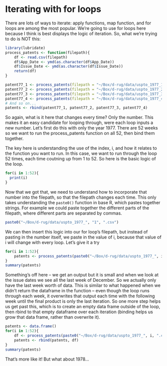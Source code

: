 # Iterating with for loops {-}

There are lots of ways to iterate: apply functions, map function, and for loops are among the most popular. We're going to use for loops here because I think is best displays the logic of iteration. So, what we're trying to do is NOT this:

```r
library(lubridate)
process_patents <- function(filepath){
    df <- read.csv(filepath)
    df$App_Date <- ymd(as.character(df$App_Date))
    df$Issue_Date <- ymd(as.character(df$Issue_Date))
    return(df)
}
```

```r
patent77_1 <- process_patents(filepath = "~/Box/d-rug/data/uspto_1977_1.csv")
patent77_2 <- process_patents(filepath = "~/Box/d-rug/data/uspto_1977_2.csv")
patent77_3 <- process_patents(filepath = "~/Box/d-rug/data/uspto_1977_3.csv")
patent77_4 <- process_patents(filepath = "~/Box/d-rug/data/uspto_1977_4.csv")
# And so on...
patents <- rbind(patent77_1, patent77_2, patent77_3, patent77_4)
```

So again, what is it here that changes every time? Only the number. This makes it an easy candidate for looping through, were each loop inputs a new number. Let's first do this with only the year 1977. There are 52 weeks so we want to run the process_patents function on all 52, then bind them together.

The key here is understanding the use of the index, i, and how it relates to the function you want to run. In this case, we want to run through the loop 52 times, each time coutning up from 1 to 52. So here is the basic logic of the loop.

```r
for(i in 1:52){
  print(i)
}
```

Now that we got that, we need to understand how to incorporate that number into the filepath, so that the filepath changes each time. This only takes understanding the `paste0()` function in base R, which pastes together strings. For example we could paste together the different parts of the filepath, where different parts are separated by commas.

```r
paste0("~/Box/d-rug/data/uspto_1977_", "1", ".csv")
```

We can then insert this logic into our for loop's filepath, but instead of pasting in the number itself, we paste in the value of i, because that value of i will change with every loop. Let's give it a try

```r
for(i in 1:52){
    patents <- process_patents(paste0("~/Box/d-rug/data/uspto_1977_", i, ".csv"))
}
summary(patents)
```
Something's off here -- we get an output but it is small and when we look at the issue dates we see all the last week of December. So we actually only have the last week worth of data. This is similar to what happened when we didn't return the dataframe in the function -- even though the loop runs through each week, it overwrites that output each time with the following week until the final product is only the last iteration. So one more step helps us get past this, which is to create an empty data frame outside of the loop, then rbind to that empty dataframe over each iteration (binding helps us grow that data frame, rather than overwrite it).

```r
patents <- data.frame()
for(i in 1:52){
    df <- process_patents(paste0("~/Box/d-rug/data/uspto_1977_", i, ".csv"))
    patents <- rbind(patents, df)
}
summary(patents)
```

That's more like it! But what about 1978...
